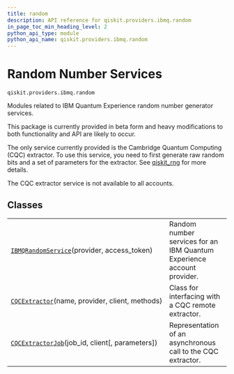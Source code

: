 ```yaml
---
title: random
description: API reference for qiskit.providers.ibmq.random
in_page_toc_min_heading_level: 2
python_api_type: module
python_api_name: qiskit.providers.ibmq.random
---
```


<span id="module-qiskit.providers.ibmq.random" />

<span id="qiskit-providers-ibmq-random" />

# Random Number Services

`qiskit.providers.ibmq.random`

Modules related to IBM Quantum Experience random number generator services.

<Admonition title="Caution" type="note">
  This package is currently provided in beta form and heavy modifications to both functionality and API are likely to occur.
</Admonition>

The only service currently provided is the Cambridge Quantum Computing (CQC) extractor. To use this service, you need to first generate raw random bits and a set of parameters for the extractor. See [qiskit\_rng](https://github.com/qiskit-community/qiskit_rng) for more details.

<Admonition title="Note" type="note">
  The CQC extractor service is not available to all accounts.
</Admonition>

## Classes

|                                                                                                                                                  |                                                                        |
| ------------------------------------------------------------------------------------------------------------------------------------------------ | ---------------------------------------------------------------------- |
| [`IBMQRandomService`](qiskit.providers.ibmq.random.IBMQRandomService "qiskit.providers.ibmq.random.IBMQRandomService")(provider, access\_token)  | Random number services for an IBM Quantum Experience account provider. |
| [`CQCExtractor`](qiskit.providers.ibmq.random.CQCExtractor "qiskit.providers.ibmq.random.CQCExtractor")(name, provider, client, methods)         | Class for interfacing with a CQC remote extractor.                     |
| [`CQCExtractorJob`](qiskit.providers.ibmq.random.CQCExtractorJob "qiskit.providers.ibmq.random.CQCExtractorJob")(job\_id, client\[, parameters]) | Representation of an asynchronous call to the CQC extractor.           |

